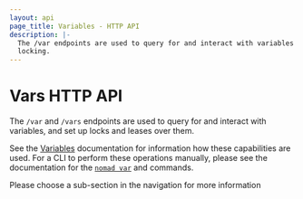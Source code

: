 ```yaml
---
layout: api
page_title: Variables - HTTP API
description: |-
  The /var endpoints are used to query for and interact with variables and variable
  locking.
---
```


# Vars HTTP API

The `/var` and `/vars` endpoints are used to query for and interact with
variables, and set up locks and leases over them.

See the [Variables][] documentation for information how these capabilities are
used. For a CLI to perform these operations manually, please see the
documentation for the [`nomad var`][] and commands.

Please choose a sub-section in the navigation for more information

[`nomad var`]: /nomad/docs/commands/var
[Variables]: /nomad/docs/concepts/variables